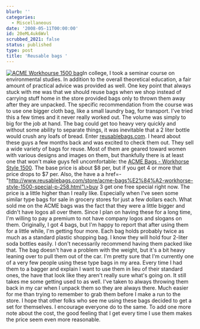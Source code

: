 ```yaml
---
blurb: ''
categories:
  - Miscellaneous
date: '2008-05-11T00:00:00'
id: 20eML4uk6Wvl
scrubbed_2021: false
status: published
type: post
title: 'Reusable bags '
---
```


[![ACME Workhourse 1500 bag](http://www.alanwsmith.com/blog/wp-content/uploads/2008/05/acme-bag.jpg "ACME Reusable Bag")](http://www.reusablebags.com/store/acme-bags™-workhorse-style-1500-p-1.html)In
college, I took a seminar course on environmental studies. In
addition to the overall theoretical education, a fair amount of
practical advice was provided as well. One key point that always
stuck with me was that we should reuse bags when we shop instead of
carrying stuff home in the store provided bags only to thrown them
away after they are unpacked. The specific recommendation from the
course was to use one bigger cloth bag, like a small laundry bag,
for transport. I've tried this a few times and it never really
worked out. The volume was simply to big for the job at hand. The
bag could get too heavy very quickly and without some ability to
separate things, it was inevitable that a 2 liter bottle would
crush any loafs of bread. Enter
[reusablebags.com](http://www.reusablebags.com/). I heard about
these guys a few months back and was excited to check them out.
They sell a wide variety of bags for reuse. Most of them are geared
toward women with various designs and images on them, but
thankfully there is at least one that won't make guys fell
uncomfortable: the
[ACME Bags - Workhorse Style 1500](http://www.reusablebags.com/store/acme-bags™-workhorse-style-1500-p-1.html).
The base price is about $8 per, but if you get 4 or more that price
drops to $7 per. Also, the have a
a
href=-"http://www.reusablebags.com/store/acme-bags%E2%84%A2-workhorse-style-1500-special-p-258.html"\>buy
3 get one free special right now. The price is a little higher than
I really like. Especially when I've seen some similar type bags for
sale in grocery stores for just a few dollars each. What sold me on
the ACME bags was the fact that they were a little bigger and
didn't have logos all over them. Since I plan on having these for a
long time, I'm willing to pay a premium to not have company logos
and slogans on them. Originally, I got 4 bags, but I'm happy to
report that after using them for a little while, I'm getting four
more. Each bag holds probably twice as much as a standard plastic
shopping bag. I know they will hold four 2-liter soda bottles
easily. I don't necessarily recommend having them packed like that.
The bag doesn't have a problem with the weight, but it's a bit
heavy leaning over to pull them out of the car. I'm pretty sure
that I'm currently one of a very few people using these type bags
in my area. Every time I had them to a bagger and explain I want to
use them in lieu of their standard ones, the have that look like
they aren't really sure what's going on. It still takes me some
getting used to as well. I've taken to always throwing them back in
my car when I unpack them so they are always there. Much easier for
me than trying to remember to grab them before I make a run to the
store. I hope that other folks who see me using these bags decided
to get a set for themselves. I encourage everyone do to the same.
To add one more note about the cost, the good feeling that I get
every time I use them makes the price seem even more reasonable.
